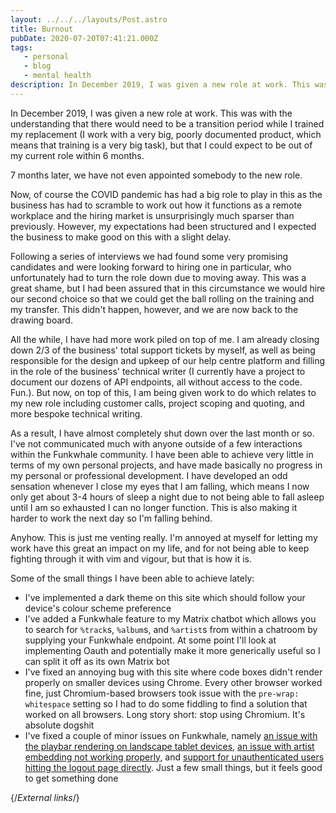 ```yaml
---
layout: ../../../layouts/Post.astro
title: Burnout
pubDate: 2020-07-20T07:41:21.000Z
tags: 
   - personal
   - blog
   - mental health
description: In December 2019, I was given a new role at work. This was with the understanding that there would need to be a transition period while I trained my replacement, but that I could expect to be out of my current role within 6 months…
---
```


In December 2019, I was given a new role at work. This was with the understanding that there would need to be a transition period while I trained my replacement (I work with a very big, poorly documented product, which means that training is a very big task), but that I could expect to be out of my current role within 6 months.

7 months later, we have not even appointed somebody to the new role.

Now, of course the COVID pandemic has had a big role to play in this as the business has had to scramble to work out how it functions as a remote workplace and the hiring market is unsurprisingly much sparser than previously. However, my expectations had been structured and I expected the business to make good on this with a slight delay.

Following a series of interviews we had found some very promising candidates and were looking forward to hiring one in particular, who unfortunately had to turn the role down due to moving away. This was a great shame, but I had been assured that in this circumstance we would hire our second choice so that we could get the ball rolling on the training and my transfer. This didn't happen, however, and we are now back to the drawing board.

All the while, I have had more work piled on top of me. I am already closing down 2/3 of the business' total support tickets by myself, as well as being responsible for the design and upkeep of our help centre platform and filling in the role of the business' technical writer (I currently have a project to document our dozens of API endpoints, all without access to the code. Fun.). But now, on top of this, I am being given work to do which relates to my new role including customer calls, project scoping and quoting, and more bespoke technical writing.

As a result, I have almost completely shut down over the last month or so. I've not communicated much with anyone outside of a few interactions within the Funkwhale community. I have been able to achieve very little in terms of my own personal projects, and have made basically no progress in my personal or professional development. I have developed an odd sensation whenever I close my eyes that I am falling, which means I now only get about 3-4 hours of sleep a night due to not being able to fall asleep until I am so exhausted I can no longer function. This is also making it harder to work the next day so I'm falling behind.

Anyhow. This is just me venting really. I'm annoyed at myself for letting my work have this great an impact on my life, and for not being able to keep fighting through it with vim and vigour, but that is how it is.

Some of the small things I have been able to achieve lately:

- I've implemented a dark theme on this site which should follow your device's colour scheme preference
- I've added a Funkwhale feature to my Matrix chatbot which allows you to search for `%track`s, `%album`s, and `%artist`s from within a chatroom by supplying your Funkwhale endpoint. At some point I'll look at implementing Oauth and potentially make it more generically useful so I can split it off as its own Matrix bot
- I've fixed an annoying bug with this site where code boxes didn't render properly on smaller devices using Chrome. Every other browser worked fine, just Chromium-based browsers took issue with the `pre-wrap: whitespace` setting so I had to do some fiddling to find a solution that worked on all browsers. Long story short: stop using Chromium. It's absolute dogshit
- I've fixed a couple of minor issues on Funkwhale, namely [an issue with the playbar rendering on landscape tablet devices][funkwhale-playbar], [an issue with artist embedding not working properly][funkwhale-embedding], and [support for unauthenticated users hitting the logout page directly][funkwhale-logout]. Just a few small things, but it feels good to get something done

{/*External links*/}

[funkwhale-playbar]: https://dev.funkwhale.audio/funkwhale/funkwhale/-/merge_requests/1167
[funkwhale-embedding]: https://dev.funkwhale.audio/funkwhale/funkwhale/-/merge_requests/1166
[funkwhale-logout]: https://dev.funkwhale.audio/funkwhale/funkwhale/-/merge_requests/1168
